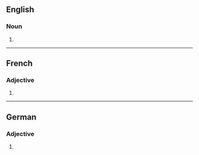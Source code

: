 ==English==

===Noun===
{{head|en|noun plural form}}

# {{plural of|adversative|lang=en}}

----

==French==

===Adjective===
{{fr-adj-form}}

# {{feminine plural of|adversatif|lang=fr}}

----

==German==

===Adjective===
{{head|de|adjective form}}

# {{inflected form of|adversativ|lang=de}}
{{rfc-auto}}